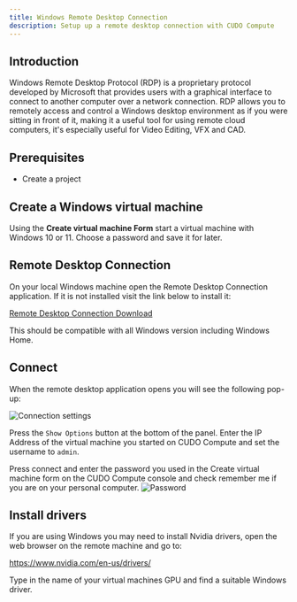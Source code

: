 ```yaml
---
title: Windows Remote Desktop Connection
description: Setup up a remote desktop connection with CUDO Compute
---
```


## Introduction
Windows Remote Desktop Protocol (RDP) is a proprietary protocol developed by Microsoft that provides users with a graphical interface to connect to another computer over a network connection. RDP allows you to remotely access and control a Windows desktop environment as if you were sitting in front of it, making it a useful tool for using remote cloud computers, it's especially useful for Video Editing, VFX and CAD.

## Prerequisites
- Create a project

## Create a Windows virtual machine
Using the **Create virtual machine Form** start a virtual machine with Windows 10 or 11. Choose a password and save it for later.

## Remote Desktop Connection
On your local Windows machine open the Remote Desktop Connection application. If it is not installed visit the link below to install it:

[Remote Desktop Connection Download](https://learn.microsoft.com/en-us/windows-server/remote/remote-desktop-services/clients/uninstall-remote-desktop-connection?tabs=gui#reinstall-remote-desktop-connection)

This should be compatible with all Windows version including Windows Home.

## Connect
When the remote desktop application opens you will see the following pop-up:

![Connection settings](/docs/images/tutorials/rdp/rdp2.png)

Press the ``Show Options`` button at the bottom of the panel. Enter the IP Address of the virtual machine you started on CUDO Compute and set the username to ``admin``.

Press connect and enter the password you used in the Create virtual machine form on the CUDO Compute console and check remember me if you are on your personal computer.
![Password](/docs/images/tutorials/rdp/rdp3.png)

## Install drivers
If you are using Windows you may need to install Nvidia drivers, open the web browser on the remote machine and go to:

https://www.nvidia.com/en-us/drivers/

Type in the name of your virtual machines GPU and find a suitable Windows driver.

